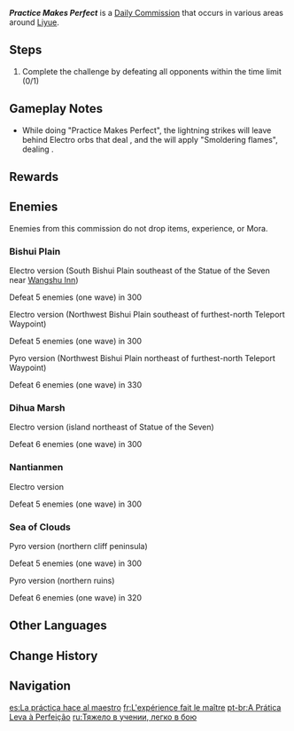 {{Quest Infobox
|id             = 
|image          = Commission Practice Makes Perfect.png
|caption        = West of [[Bishui Plain]] version
|type           = Commission
|region         = Liyue
|startLocation  = [[Bishui Plain]], [[Liyue]]
|startLocation2 = [[Dihua Marsh]], Liyue
|startLocation3 = [[Nantianmen]], Liyue
|startLocation4 = [[Sea of Clouds]], Liyue
|other          = 
*AR-Dependent Rewards
|characters     = Traveler
}}
'''''Practice Makes Perfect''''' is a [[Daily Commission]] that occurs in various areas around [[Liyue]].

==Steps==
{{Quest Description|"An excessive amount of Pyro elements in the wilderness has disrupted the elemental balance. Defeat all enemies but beware of the continuous {{Color|Pyro DMG}} while in the area!" '''or'''<br />"An excessive amount of Electro elements in the wilderness has disrupted the elemental balance. Defeat all enemies but beware of lightning strikes while in the area!"}}
#Complete the challenge by defeating all opponents within the time limit (0/1)

==Gameplay Notes==
* While doing "Practice Makes Perfect", the lightning strikes will leave behind Electro orbs that deal {{Color|Electro DoT}}, and the {{Color|Pyro DMG}} will apply "Smoldering flames", dealing {{Color|Pyro DoT}}.

==Rewards==
{{Commission Rewards|full}}

==Enemies==
Enemies from this commission do not drop items, experience, or Mora.

===Bishui Plain===
; Electro version (South Bishui Plain{{colon}} southeast of the Statue of the Seven near [[Wangshu Inn]])
Defeat 5 enemies (one wave) in 3{{colon}}00 {{Enemy List|Electro Hilichurl Shooter*2;Large Electro Slime*2;Mutant Electro Slime}}

; Electro version (Northwest Bishui Plain{{colon}} southeast of furthest-north Teleport Waypoint)
Defeat 5 enemies (one wave) in 3{{colon}}00 {{Enemy List|Electro Hilichurl Shooter*2;Large Electro Slime*2;Mutant Electro Slime}}

; Pyro version (Northwest Bishui Plain{{colon}} northeast of furthest-north Teleport Waypoint)
Defeat 6 enemies (one wave) in 3{{colon}}30 {{Enemy List|Pyro Slime*2;Large Pyro Slime*2;Hilichurl Berserker*2}}

===Dihua Marsh===
; Electro version (island northeast of Statue of the Seven)
Defeat 6 enemies (one wave) in 3{{colon}}00 {{Enemy List|Electro Slime*3;Large Electro Slime;Mutant Electro Slime;Geo Samachurl}}

===Nantianmen===
; Electro version
Defeat 5 enemies (one wave) in 3{{colon}}00 {{Enemy List|Large Electro Slime*2;Mutant Electro Slime;Electro Hilichurl Shooter*2}}

===Sea of Clouds===
; Pyro version (northern cliff peninsula)
Defeat 5 enemies (one wave) in 3{{colon}}00 {{Enemy List|Hilichurl Grenadier*4;Large Pyro Slime}}

; Pyro version (northern ruins)
Defeat 6 enemies (one wave) in 3{{colon}}20 {{Enemy List|Pyro Slime*3;Large Pyro Slime*2;Geo Samachurl}}
<!--
Below is an old note; remove it after we're sure both Pyro versions work the same way.
Notable discrepancies with what's stated in the notes above: 1) not using the active character's crit stats? 2) damage doesn't reset when character is switched off field?

Note:Damage starts at 2 every 2 seconds; ramps up (by some value between 2 and 2.5) every tick to a max of 52 every 2 seconds; seems to be able to CRIT with ~5% chance for 50% extra damage); ramps separately for each character (so switching to a new character resets the damage; then, switching back to the original character continues where it left off).
-->

<!--
==Gallery==
<gallery>
</gallery>
-->
==Other Languages==
{{Other Languages
|en      = Practice Makes Perfect
|zhs     = 熟能生巧
|zhs_rm  = Shúnéngshēngqiǎo
|zht     = 熟能生巧
|zht_rm  = Shóunéngshēngqiǎo
|zh_tl   = Practice Makes Perfect
|ja      = 習うより慣れよ
|ja_rm   = Narau yori Nareyo
|ja_tl   = Practice Makes Perfect
|ko      = 숙련은 연습에서
|ko_rm   = Sukryeon-eun Yeonseup-eseo
|ko_tl   = Maitrise from Practice
|es      = La práctica hace al maestro
|es_tl   = Practice Makes the Master
|fr      = L'expérience fait le maître
|fr_tl   = Experience Makes the Master
|fr_note = Equivalent to "practice makes perfect".
|ru      = Тяжело в учении, легко в бою
|ru_tl   = Hard to Learn, Easy in Battle
|th      = ทำให้ชินแล้วมันจะดีเอง
|th_rm   = 
|th_tl   = Get Used to It and It Will be Good
|vi      = Khéo Tay Hay Làm
|vi_tl   = 
|de      = Übung macht den Meister
|de_tl   = Practice Makes the Master
|id      = Bisa Karena Biasa
|id_tl   = Able Because Used to
|id_note = Equivalent to "practice makes perfect".
|pt      = A Prática Leva à Perfeição
|pt_tl   = 
|tr      = İşleyen Demir Işıldar
|tr_tl   = 
|it      = La pratica rende perfetti
|it_tl   = Practice Makes Perfect
}}

==Change History==
{{Change History|1.0}}

==Navigation==
{{Commission Navbox|Basic}}

[[es:La práctica hace al maestro]]
[[fr:L'expérience fait le maître]]
[[pt-br:A Prática Leva à Perfeição]]
[[ru:Тяжело в учении, легко в бою]]